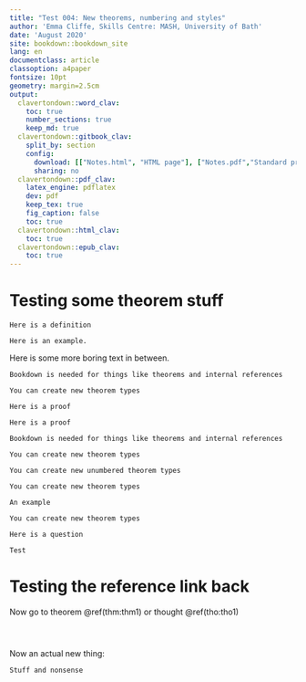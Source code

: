 ```yaml
---
title: "Test 004: New theorems, numbering and styles"
author: 'Emma Cliffe, Skills Centre: MASH, University of Bath'
date: 'August 2020'
site: bookdown::bookdown_site
lang: en
documentclass: article
classoption: a4paper
fontsize: 10pt
geometry: margin=2.5cm
output:
  clavertondown::word_clav:
    toc: true
    number_sections: true
    keep_md: true
  clavertondown::gitbook_clav:
    split_by: section
    config:
      download: [["Notes.html", "HTML page"], ["Notes.pdf","Standard print PDF"], ["NotesClear.pdf","Clear print PDF"], ["NotesLarge.pdf","Large print PDF"], ["Notes.docx","Accessible Word document"], ["Notes.epub","Accessible EPub book" ]]
      sharing: no
  clavertondown::pdf_clav:
    latex_engine: pdflatex
    dev: pdf
    keep_tex: true
    fig_caption: false
    toc: true
  clavertondown::html_clav:
    toc: true
  clavertondown::epub_clav:
    toc: true
---
```

# Testing some theorem stuff

```definition
Here is a definition
```

```example
Here is an example.
```

Here is some more boring text in between.

```theorem
Bookdown is needed for things like theorems and internal references
```

```proposition
You can create new theorem types
```

```newtheorem
Here is a proof
```

```proof
Here is a proof
```

```proposition
Bookdown is needed for things like theorems and internal references
```

```newtheorem
You can create new theorem types
```

```newtheorem
You can create new unumbered theorem types
```

```newtheorem
You can create new theorem types
```

```newtheorem
An example
```

```newtheorem
You can create new theorem types
```

```newtheorem
Here is a question
```

```solution
Test
```

# Testing the reference link back

Now go to theorem \@ref(thm:thm1) or thought \@ref(tho:tho1)

```solution
```

```definition
```

```newtheorem
```

Now an actual new thing:
```newtheorem
Stuff and nonsense
```